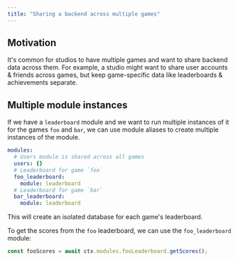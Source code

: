 ```yaml
---
title: "Sharing a backend across multiple games"
---
```


## Motivation

It's common for studios to have multiple games and want to share backend data across them. For example, a studio might want to share user accounts & friends across games, but keep game-specific data like leaderboards & achievements separate.

## Multiple module instances

If we have a `leaderboard` module and we want to run multiple instances of it for the games `foo` and `bar`, we can use module aliases to create multiple instances of the module.

```yaml
modules:
  # Users module is shared across all games
  users: {}
  # Leaderboard for game `foo`
  foo_leaderboard:
    module: leaderboard
  # Leaderboard for game `bar`
  bar_leaderboard:
    module: leaderboard
```

This will create an isolated database for each game's leaderboard.

To get the scores from the `foo` leaderboard, we can use the `foo_leaderboard` module:

```js
const fooScores = await ctx.modules.fooLeaderboard.getScores();
```
